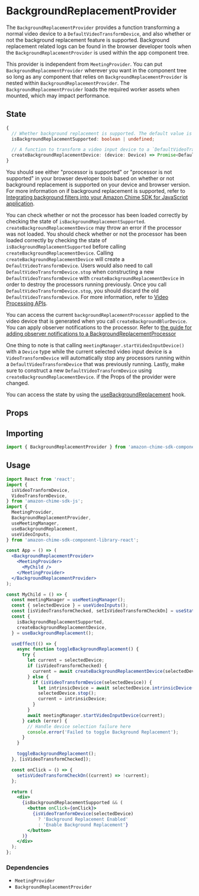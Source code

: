 
<Meta title="SDK Providers/BackgroundReplacementProvider" />

# BackgroundReplacementProvider

The `BackgroundReplacementProvider` provides a function transforming a normal video device to a `DefaultVideoTransformDevice`, and also whether or not the background replacement feature is supported.
Background replacement related logs can be found in the browser developer tools when the `BackgroundReplacementProvider` is used within the app component tree.

This provider is independent from `MeetingProvider`. You can put `BackgroundReplacementProvider` wherever you want in the component tree so long as any component that relies on
`BackgroundReplacementProvider` is nested within `BackgroundReplacementProvider`. The `BackgroundReplacementProvider` loads the required worker assets
when mounted, which may impact performance.

## State

```typescript
{
  // Whether background replacement is supported. The default value is undefined, then changes to true or false.
  isBackgroundReplacementSupported: boolean | undefined;

  // A function to transform a video input device to a `DefaultVideoTransformDevice`.
  createBackgroundReplacementDevice: (device: Device) => Promise<DefaultVideoTransformDevice>;
}

```

You should see either "processor is supported" or "processor is not supported" in your browser developer tools based on whether or not
background replacement is supported on your device and browser version. For more information on if background replacement is supported, refer
to [Integrating background filters into your Amazon Chime SDK for JavaScript application](https://github.com/aws/amazon-chime-sdk-js/blob/main/guides/15_Background_Filter_Video_Processor.md#integrating-background-filters-into-your-amazon-chime-sdk-for-javascript-application).

You can check whether or not the processor has been loaded correctly by checking the state of `isBackgroundReplacementSupported`.
`createBackgroundReplacementDevice` may throw an error if the processor was not loaded. You should check whether or not the processor has been loaded correctly by checking the state of `isBackgroundReplacementSupported`
before calling `createBackgroundReplacementDevice`. Calling `createBackgroundReplacementDevice` will create a `DefaultVideoTransformDevice`. Users would also need to call `DefaultVideoTransformDevice.stop` when constructing a new
`DefaultVideoTransformDevice` with `createBackgroundReplacementDevice` in order to destroy the processors running previously. Once you call `DefaultVideoTransformDevice.stop`, you should discard the old `DefaultVideoTransformDevice`.
For more information, refer to [Video Processing APIs](https://github.com/aws/amazon-chime-sdk-js/blob/main/guides/10_Video_Processor.md#stopping-videotransformdevice).

You can access the current `backgroundReplacementProcessor` applied to the video device that is generated when you call `createBackgroundBlurDevice`. You can apply observer notifications to the processor. Refer to [the guide for adding observer notifications to a BackgroundReplacementProcessor](https://github.com/aws/amazon-chime-sdk-js/blob/main/guides/15_Background_Filter_Video_Processor.md#observer-notifications)

One thing to note is that calling `meetingManager.startVideoInputDevice()` with a `Device` type while the current selected video input device is a `VideoTransformDevice`
will automatically stop any processors running within a `DefaultVideoTransformDevice` that was previously running. Lastly, make sure to construct a new `DefaultVideoTransformDevice` using `createBackgroundReplacementDevice`.
if the Props of the provider were changed.

You can access the state by using the [useBackgroundReplacement](/docs/sdk-hooks-useBackgroundReplacement--page) hook.

## Props

<ArgTypes of={BackgroundReplacementProvider} />

## Importing

```javascript
import { BackgroundReplacementProvider } from 'amazon-chime-sdk-component-library-react';
```

## Usage

```jsx
import React from 'react';
import {
  isVideoTranformDevice,
  VideoTransformDevice,
} from 'amazon-chime-sdk-js';
import {
  MeetingProvider,
  BackgroundReplacementProvider,
  useMeetingManager,
  useBackgroundReplacement,
  useVideoInputs,
} from 'amazon-chime-sdk-component-library-react';

const App = () => (
  <BackgroundReplacementProvider>
    <MeetingProvider>
      <MyChild />
    </MeetingProvider>
  </BackgroundReplacementProvider>
);

const MyChild = () => {
  const meetingManager = useMeetingManager();
  const { selectedDevice } = useVideoInputs();
  const [isVideoTransformChecked, setIsVideoTransformCheckOn] = useState(false);
  const {
    isBackgroundReplacementSupported,
    createBackgroundReplacementDevice,
  } = useBackgroundReplacement();

  useEffect(() => {
    async function toggleBackgroundReplacement() {
      try {
        let current = selectedDevice;
        if (isVideoTransformChecked) {
          current = await createBackgroundReplacementDevice(selectedDevice);
        } else {
          if (isVideoTransformDevice(selectedDevice)) {
            let intrinsicDevice = await selectedDevice.intrinsicDevice();
            selectedDevice.stop();
            current = intrinsicDevice;
          }
        }
        await meetingManager.startVideoInputDevice(current);
      } catch (error) {
        // Handle device selection failure here
        console.error('Failed to toggle Background Replacement');
      }
    }

    toggleBackgroundReplacement();
  }, [isVideoTransformChecked]);

  const onClick = () => {
    setisVideoTransformCheckOn((current) => !current);
  };

  return (
    <div>
      {isBackgroundReplacementSupported && (
        <button onClick={onClick}>
          {isVideoTranformDevice(selectedDevice)
            ? 'Background Replacement Enabled'
            : 'Enable Background Replacement'}
        </button>
      )}
    </div>
  );
};
```

### Dependencies

- `MeetingProvider`
- `BackgroundReplacementProvider`

